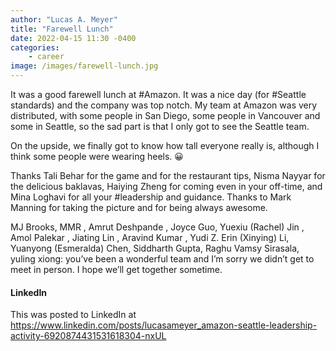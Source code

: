 ```yaml
---
author: "Lucas A. Meyer"
title: "Farewell Lunch"
date: 2022-04-15 11:30 -0400
categories: 
    - career 
image: /images/farewell-lunch.jpg
---
```


It was a good farewell lunch at #Amazon. It was a nice day (for #Seattle standards) and the company was top notch. My team at Amazon was very distributed, with some people in San Diego, some people in Vancouver and some in Seattle, so the sad part is that I only got to see the Seattle team.

On the upside, we finally got to know how tall everyone really is, although I think some people were wearing heels. 😀

Thanks Tali Behar for the game and for the restaurant tips, Nisma Nayyar for the delicious baklavas, Haiying Zheng for coming even in your off-time, and Mina Loghavi for all your #leadership and guidance. Thanks to Mark Manning for taking the picture and for being always awesome.

MJ Brooks, MMR , Amrut Deshpande , Joyce Guo, Yuexiu (Rachel) Jin , Amol Palekar , Jiating Lin , Aravind Kumar , Yudi Z. Erin (Xinying) Li, Yuanyong (Esmeralda) Chen, Siddharth Gupta, Raghu Vamsy Sirasala, yuling xiong: you’ve been a wonderful team and I’m sorry we didn’t get to meet in person. I hope we’ll get together sometime.

#### LinkedIn

This was posted to LinkedIn at <https://www.linkedin.com/posts/lucasameyer_amazon-seattle-leadership-activity-6920874431531618304-nxUL>